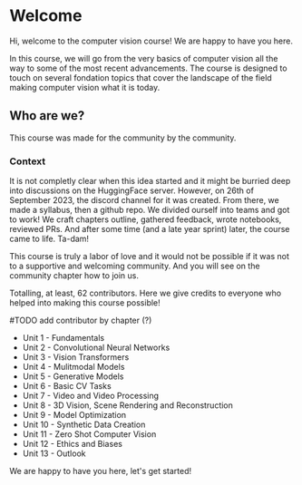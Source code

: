 # Welcome

Hi, welcome to the computer vision course!
We are happy to have you here. 

In this course, we will go from the very basics of computer vision all the way to some of the most recent advancements. The course is designed to touch on several fondation topics that cover the landscape of the field making computer vision what it is today.

## Who are we?

This course was made for the community by the community. 

### Context

It is not completly clear when this idea started and it might be burried deep into discussions on the HuggingFace server. However, on 26th of September 2023, the discord channel for it was created. From there, we made a syllabus, then a github repo. We divided ourself into teams and got to work! We craft chapters outline, gathered feedback, wrote notebooks, reviewed PRs. And after some time (and a late year sprint) later, the course came to life. Ta-dam! 

This course is truly a labor of love and it would not be possible if it was not to a supportive and welcoming community. And you will see on the community chapter how to join us. 

Totalling, at least, 62 contributors. Here we give credits to everyone who helped into making this course possible!

#TODO add contributor by chapter (?)

- Unit 1 - Fundamentals
- Unit 2 - Convolutional Neural Networks
- Unit 3 - Vision Transformers
- Unit 4 - Mulitmodal Models
- Unit 5 - Generative Models
- Unit 6 - Basic CV Tasks
- Unit 7 - Video and Video Processing
- Unit 8 - 3D Vision, Scene Rendering and Reconstruction
- Unit 9 - Model Optimization
- Unit 10 - Synthetic Data Creation
- Unit 11 - Zero Shot Computer Vision
- Unit 12 - Ethics and Biases
- Unit 13 - Outlook


We are happy to have you here, let's get started!